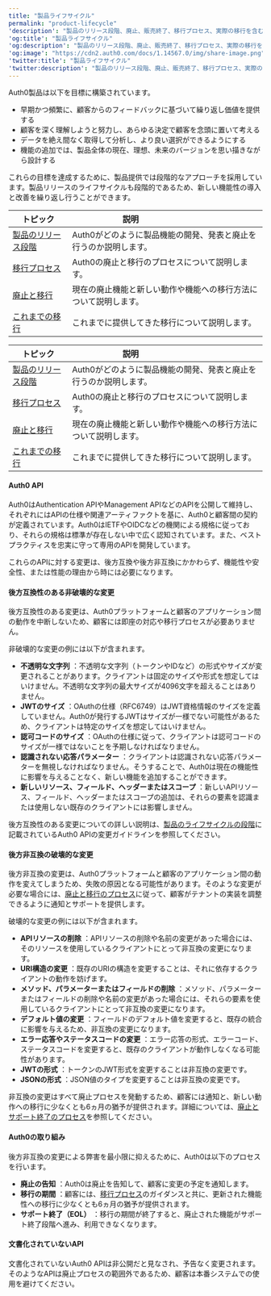 ```yaml
---
title: "製品ライフサイクル"
permalink: "product-lifecycle"
'description': "製品のリリース段階、廃止、販売終了、移行プロセス、実際の移行を含む、Auth0の製品ライフサイクルについて説明します。"
'og:title': "製品ライフサイクル"
'og:description': "製品のリリース段階、廃止、販売終了、移行プロセス、実際の移行を含む、Auth0の製品ライフサイクルについて説明します。"
'og:image': "https://cdn2.auth0.com/docs/1.14567.0/img/share-image.png"
'twitter:title': "製品ライフサイクル"
'twitter:description': "製品のリリース段階、廃止、販売終了、移行プロセス、実際の移行を含む、Auth0の製品ライフサイクルについて説明します。"
---
```


Auth0製品は以下を目標に構築されています。

* 早期かつ頻繁に、顧客からのフィードバックに基づいて繰り返し価値を提供する
* 顧客を深く理解しようと努力し、あらゆる決定で顧客を念頭に置いて考える
* データを絶え間なく取得して分析し、より良い選択ができるようにする
* 機能の追加では、製品全体の現在、理想、未来のバージョンを思い描きながら設計する

これらの目標を達成するために、製品提供では段階的なアプローチを採用しています。製品リリースのライフサイクルも段階的であるため、新しい機能性の導入と改善を繰り返し行うことができます。

<table class="table"><thead>
<tr>
<th><strong>トピック</strong></th>
<th><strong>説明</strong>                                </th>
</tr>
</thead>
<tbody>
<tr>
<td><a href="/ja-jp/product-lifecycle/product-release-stages">製品のリリース段階</a></td>
<td>Auth0がどのように製品機能の開発、発表と廃止を行うのか説明します。</td>
</tr>
<tr>
<td><a href="/ja-jp/product-lifecycle/migration-process">移行プロセス</a></td>
<td>Auth0の廃止と移行のプロセスについて説明します。</td>
</tr>
<tr>
<td><a href="/ja-jp/product-lifecycle/deprecations-and-migrations">廃止と移行</a></td>
<td>現在の廃止機能と新しい動作や機能への移行方法について説明します。</td>
</tr>
<tr>
<td><a href="/ja-jp/product-lifecycle/past-migrations">これまでの移行</a></td>
<td>これまでに提供してきた移行について説明します。</td>
</tr>
</tbody>
</table>

<table class="table"><thead>
<tr>
<th><strong>トピック</strong></th>
<th><strong>説明</strong>                                </th>
</tr>
</thead>
<tbody>
<tr>
<td><a href="/ja-jp/product-lifecycle/product-release-stages">製品のリリース段階</a></td>
<td>Auth0がどのように製品機能の開発、発表と廃止を行うのか説明します。</td>
</tr>
<tr>
<td><a href="/ja-jp/product-lifecycle/migration-process">移行プロセス</a></td>
<td>Auth0の廃止と移行のプロセスについて説明します。</td>
</tr>
<tr>
<td><a href="/ja-jp/product-lifecycle/deprecations-and-migrations">廃止と移行</a></td>
<td>現在の廃止機能と新しい動作や機能への移行方法について説明します。</td>
</tr>
<tr>
<td><a href="/ja-jp/product-lifecycle/past-migrations">これまでの移行</a></td>
<td>これまでに提供してきた移行について説明します。</td>
</tr>
</tbody>
</table>

#### Auth0 API

Auth0はAuthentication APIや<Tooltip data-tooltip-id="react-containers-DefinitionTooltip-0" href="/ja-jp/glossary?term=management-api" tip="Management API: 顧客が管理タスクを実行できるようにするための製品。" cta="用語集の表示">Management API</Tooltip>などのAPIを公開して維持し、それぞれにはAPIの仕様や関連アーティファクトを基に、Auth0と顧客間の契約が定義されています。Auth0はIETFやOIDCなどの機関による規格に従っており、それらの規格は標準が存在しない中で広く認知されています。また、ベストプラクティスを忠実に守って専用のAPIを開発しています。

これらのAPIに対する変更は、後方互換や後方非互換にかかわらず、機能性や安全性、または性能の理由から時には必要になります。

#### 後方互換性のある非破壊的な変更

後方互換性のある変更は、Auth0プラットフォームと顧客のアプリケーション間の動作を中断しないため、顧客には即座の対応や移行プロセスが必要ありません。

非破壊的な変更の例には以下が含まれます。

* **不透明な文字列** ：不透明な文字列（トークンやIDなど）の形式やサイズが変更されることがあります。クライアントは固定のサイズや形式を想定してはいけません。不透明な文字列の最大サイズが4096文字を超えることはありません。
* **<Tooltip data-tooltip-id="react-containers-DefinitionTooltip-3" href="/ja-jp/glossary?term=json-web-token" tip="JSON Web Token（JWT）: 二者間のクレームを安全に表現するために使用される標準IDトークン形式（および多くの場合、アクセストークン形式）。" cta="用語集の表示">JWT</Tooltip>のサイズ** ：<Tooltip data-tooltip-id="react-containers-DefinitionTooltip-0" href="/ja-jp/glossary?term=oath2" tip="OAuth 2.0: 認可プロトコルとワークフローを定義する認可フレームワーク。" cta="用語集の表示">OAuth</Tooltip>の仕様（RFC6749）はJWT資格情報のサイズを定義していません。Auth0が発行するJWTはサイズが一様でない可能性があるため、クライアントは特定のサイズを想定してはいけません。
* **認可コードのサイズ** ：OAuthの仕様に従って、クライアントは認可コードのサイズが一様ではないことを予期しなければなりません。
* **認識されない応答パラメーター** ：クライアントは認識されない応答パラメーターを無視しなければなりません。そうすることで、Auth0は現在の機能性に影響を与えることなく、新しい機能を追加することができます。
* **新しいリソース、フィールド、ヘッダーまたはスコープ** ：新しいAPIリソース、フィールド、ヘッダーまたはスコープの追加は、それらの要素を認識または使用しない既存のクライアントには影響しません。

後方互換性のある変更についての詳しい説明は、[製品のライフサイクルの段階](/ja-jp/troubleshoot/product-lifecycle/product-release-stages)に記載されているAuth0 APIの変更ガイドラインを参照してください。

#### 後方非互換の破壊的な変更

後方非互換の変更は、Auth0プラットフォームと顧客のアプリケーション間の動作を変えてしまうため、失敗の原因となる可能性があります。そのような変更が必要な場合には、[廃止と移行のプロセス](/ja-jp/troubleshoot/product-lifecycle/deprecations-and-migrations)に従って、顧客がテナントの実装を調整できるように通知とサポートを提供します。

破壊的な変更の例には以下が含まれます。

* **APIリソースの削除** ：APIリソースの削除や名前の変更があった場合には、そのリソースを使用しているクライアントにとって非互換の変更になります。
* **URI構造の変更** ：既存のURIの構造を変更することは、それに依存するクライアントの動作を妨げます。
* **メソッド、パラメーターまたはフィールドの削除** ：メソッド、パラメーターまたはフィールドの削除や名前の変更があった場合には、それらの要素を使用しているクライアントにとって非互換の変更になります。
* **デフォルト値の変更** ：フィールドのデフォルト値を変更すると、既存の統合に影響を与えるため、非互換の変更になります。
* **エラー応答やステータスコードの変更** ：エラー応答の形式、エラーコード、ステータスコードを変更すると、既存のクライアントが動作しなくなる可能性があります。
* **JWTの形式** ：トークンのJWT形式を変更することは非互換の変更です。
* **JSONの形式** ：JSON値のタイプを変更することは非互換の変更です。

非互換の変更はすべて廃止プロセスを発動するため、顧客には通知と、新しい動作への移行に少なくとも6ヵ月の猶予が提供されます。詳細については、[廃止とサポート終了のプロセス](/ja-jp/troubleshoot/product-lifecycle/deprecations-and-migrations)を参照してください。

#### Auth0の取り組み

後方非互換の変更による弊害を最小限に抑えるために、Auth0は以下のプロセスを行います。

* **廃止の告知** ：Auth0は廃止を告知して、顧客に変更の予定を通知します。
* **移行の期間** ：顧客には、[移行プロセス](/ja-jp/troubleshoot/product-lifecycle/migration-process)のガイダンスと共に、更新された機能性への移行に少なくとも6ヵ月の猶予が提供されます。
* **サポート終了（EOL）** ：移行の期間が終了すると、廃止された機能がサポート終了段階へ進み、利用できなくなります。

#### 文書化されていないAPI

文書化されていないAuth0 APIは非公開だと見なされ、予告なく変更されます。そのようなAPIは廃止プロセスの範囲外であるため、顧客は本番システムでの使用を避けてください。